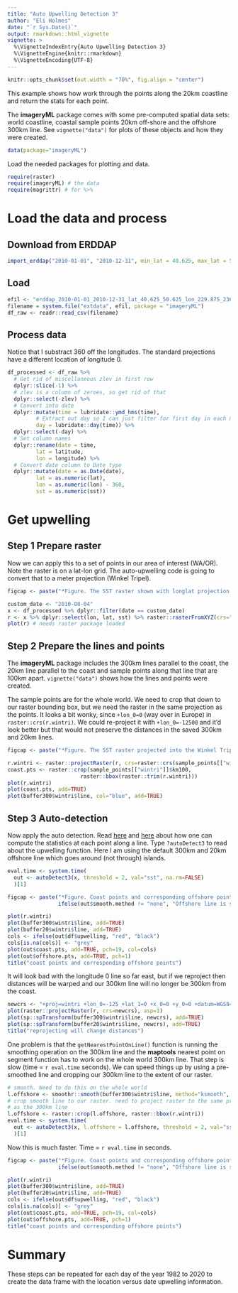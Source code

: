 ```yaml
---
title: "Auto Upwelling Detection 3"
author: "Eli Holmes"
date: "`r Sys.Date()`"
output: rmarkdown::html_vignette
vignette: >
  %\VignetteIndexEntry{Auto Upwelling Detection 3}
  %\VignetteEngine{knitr::rmarkdown}
  %\VignetteEncoding{UTF-8}
---
```


```r
knitr::opts_chunk$set(out.width = "70%", fig.align = "center")
```

This example shows how work through the points along the 20km coastline and return the stats for each point.

The **imageryML** package comes with some pre-computed spatial data sets: world coastline, coastal sample points 20km off-shore and the offshore 300km line. See `vignette("data")` for plots of these objects and how they were created.
```r
data(package="imageryML")
```


Load the needed packages for plotting and data.
```r
require(raster)
require(imageryML) # the data
require(magrittr) # for %>%
```

# Load the data and process

## Download from ERDDAP

```r
import_erddap("2010-01-01", "2010-12-31", min_lat = 40.625, max_lat = 50.625, min_lon = 229.875, max_lon = 236.625)
```

## Load

```r
efil <- "erddap_2010-01-01_2010-12-31_lat_40.625_50.625_lon_229.875_236.625.csv"
filename = system.file("extdata", efil, package = "imageryML")
df_raw <- readr::read_csv(filename)
```

## Process data

Notice that I substract 360 off the longitudes. The standard projections have a different location of longitude 0.

```r
df_processed <- df_raw %>% 
  # Get rid of miscellaneous zlev in first row
  dplyr::slice(-1) %>% 
  # zlev is a column of zeroes, so get rid of that
  dplyr::select(-zlev) %>% 
  # Convert into date
  dplyr::mutate(time = lubridate::ymd_hms(time),
         # Extract out day so I can just filter for first day in each month
         day = lubridate::day(time)) %>% 
  dplyr::select(-day) %>% 
  # Set column names
  dplyr::rename(date = time,
         lat = latitude,
         lon = longitude) %>% 
  # Convert date column to Date type
  dplyr::mutate(date = as.Date(date),
         lat = as.numeric(lat),
         lon = as.numeric(lon) - 360,
         sst = as.numeric(sst))
```


# Get upwelling

## Step 1 Prepare raster

Now we can apply this to a set of points in our area of interest (WA/OR). Note the raster is on a lat-lon grid. The auto-upwelling code is going to convert that to a meter projection (Winkel Tripel).

```r
figcap <- paste("*Figure. The SST raster shown with longlat projection (lat-lon grid).*")
```
```r
custom_date <- "2010-08-04"
x <- df_processed %>% dplyr::filter(date == custom_date)
r <- x %>% dplyr::select(lon, lat, sst) %>% raster::rasterFromXYZ(crs="+proj=longlat")
plot(r) # needs raster package loaded
```

## Step 2 Prepare the lines and points

The **imageryML** package includes the 300km lines parallel to the coast, the 20km line parallel to the coast and sample points along that line that are 100km apart. `vignette("data")` shows how the lines and points were created.

The sample points are for the whole world. We need to crop that down to our raster bounding box, but we need the raster in the same projection as the points. It looks a bit wonky, since `+lon_0=0` (way over in Europe) in `raster::crs(r.wintri)`. We could re-project it with `+lon_0=-12500` and it'd look better but that would not preserve the distances in the saved 300km and 20km lines.

```r
figcap <- paste("*Figure. The SST raster projected into the Winkel Tripel projection which is in meters, not lat-lon degrees. The coast sample points separated by 100km along the coast are shown.*")
```
```r
r.wintri <- raster::projectRaster(r, crs=raster::crs(sample_points[["wintri"]]$km100, asText=TRUE), over=TRUE)
coast.pts <- raster::crop(sample_points[["wintri"]]$km100, 
                       raster::bbox(raster::trim(r.wintri)))
plot(r.wintri)
plot(coast.pts, add=TRUE)
plot(buffer300$wintri$line, col="blue", add=TRUE)
```

## Step 3 Auto-detection

Now apply the auto detection. Read [here](https://ocean-satellite-tools.github.io/basics/articles/6_offshore_points.html) and [here](https://ocean-satellite-tools.github.io/basics/articles/7_compute_stats_along_coast.html) about how one can compute the statistics at each point along a line. Type `?autoDetect3` to read about the upwelling function. Here I am using the default 300km and 20km offshore line which goes around (not through) islands.
```r
eval.time <- system.time(
  out <- autoDetect3(x, threshold = 2, val="sst", na.rm=FALSE)
  )[1]
```

```r
figcap <- paste("*Figure. Coast points and corresponding offshore points.", 
                ifelse(out$smooth.method != "none", "Offshore line is smoothed so points won't fall on line.", "Offshore line is not smoothed."), "The average SST in a circle of radius", out$d.offshore, "was used. The grey points are cases where there is not upwelling estimate since the offshore point includes NAs. The red points are upwelling and black points are no upwelling.*")
```
```r
plot(r.wintri)
plot(buffer300$wintri$line, add=TRUE)
plot(buffer20$wintri$line, add=TRUE)
cols <- ifelse(out$df$upwelling, "red", "black")
cols[is.na(cols)] <- "grey"
plot(out$coast.pts, add=TRUE, pch=19, col=cols)
plot(out$offshore.pts, add=TRUE, pch=1)
title("coast points and corresponding offshore points")
```

It will look bad with the longitude 0 line so far east, but if we reproject then distances will be warped and our 300km line will no longer be 300km from the coast.
```r
newcrs <- "+proj=wintri +lon_0=-125 +lat_1=0 +x_0=0 +y_0=0 +datum=WGS84 +units=km +no_defs"
plot(raster::projectRaster(r, crs=newcrs), asp=1)
plot(sp::spTransform(buffer300$wintri$line, newcrs), add=TRUE)
plot(sp::spTransform(buffer20$wintri$line, newcrs), add=TRUE)
title("reprojecting will change distances")
```

One problem is that the `getNearestPointOnLine()` function is running the smoothing operation on the 300km line and the **maptools** nearest point on segment function has to work on the whole world 300km line. That step is slow (time = `r eval.time` seconds). We can speed things up by using a pre-smoothed line and cropping our 300km line to the extent of our raster.

```r
# smooth. Need to do this on the whole world
l.offshore <- smoothr::smooth(buffer300$wintri$line, method="ksmooth", smoothness=5)
# crop smooth line to our raster. need to project raster to the same projection
# as the 300km line
l.offshore <- raster::crop(l.offshore, raster::bbox(r.wintri))
eval.time <- system.time(
  out <- autoDetect3(x, l.offshore = l.offshore, threshold = 2, val="sst", smooth.method="none")
  )[1]
```

Now this is much faster. Time = `r eval.time` in seconds.

```r
figcap <- paste("*Figure. Coast points and corresponding offshore points, using cropped 300km line which speeds up the calculations.", 
                ifelse(out$smooth.method != "none", "Offshore line is smoothed so points won't fall on line.", "Offshore line is not smoothed."), "The average SST in a circle of radius", out$d.offshore, "was used. The grey points are cases where there is not upwelling estimate since the offshore point includes NAs. The red points are upwelling and black points are no upwelling.*")
```
```r
plot(r.wintri)
plot(buffer300$wintri$line, add=TRUE)
plot(buffer20$wintri$line, add=TRUE)
cols <- ifelse(out$df$upwelling, "red", "black")
cols[is.na(cols)] <- "grey"
plot(out$coast.pts, add=TRUE, pch=19, col=cols)
plot(out$offshore.pts, add=TRUE, pch=1)
title("coast points and corresponding offshore points")
```

# Summary

These steps can be repeated for each day of the year 1982 to 2020 to create the data frame with the location versus date upwelling information.
